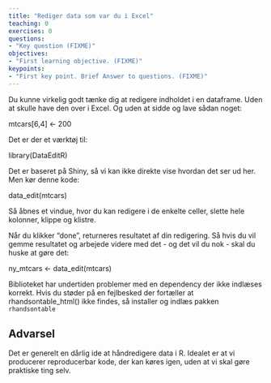 ```yaml
---
title: "Rediger data som var du i Excel"
teaching: 0
exercises: 0
questions:
- "Key question (FIXME)"
objectives:
- "First learning objective. (FIXME)"
keypoints:
- "First key point. Brief Answer to questions. (FIXME)"
---
```



Du kunne virkelig godt tænke dig at redigere indholdet i en dataframe. Uden
at skulle have den over i Excel. Og uden at sidde og lave sådan noget:

mtcars[6,4] <- 200


Det er der et værktøj til:

library(DataEditR)


Det er baseret på Shiny, så vi kan ikke direkte vise hvordan det ser ud her.
Men kør denne kode:

data_edit(mtcars)


Så åbnes et vindue, hvor du kan redigere i de enkelte celler, slette hele kolonner,
klippe og klistre. 

Når du klikker "done", returneres resultatet af din redigering. Så hvis du vil
gemme resultatet og arbejede videre med det - og det vil du nok - skal du huske 
at gøre det:


ny_mtcars <- data_edit(mtcars)


Biblioteket har undertiden problemer med en dependency der ikke indlæses korrekt.
Hvis du støder på en fejlbesked der fortæller at rhandsontable_html() ikke findes,
så installer og indlæs pakken `rhandsontable`

## Advarsel

Det er generelt en dårlig ide at håndredigere data i R. Idealet er at vi producerer
reproducerbar kode, der kan køres igen, uden at vi skal gøre praktiske ting selv.




